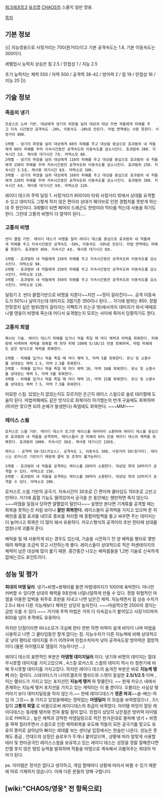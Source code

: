 [[워크래프트3]] [[유즈맵]] [[CHAOS]]의 스콜지 일반 영웅.

[[목차]]
== 기본 정보 == 
{{|
지능영웅으로 사정거리는 700(원거리)이고 기본 공격속도는 1.8, 기본 이동속도는 300이다.

레벨업시 능력치 상승은 힘 2.5 / 민첩성 1 / 지능 2.5

초기 능력치는 체력 550 / 마력 500 / 공격력 36-42 / 방어력 2 / 힘 19 / 민첩성 16 / 지능 20
|}}

== 기술 정보 == 
=== 죽음의 냉기 ===
 프로스트 노바 기반. 대상에게 냉기의 파장을 날려 대상과 대상 주변 적들에게 피해를 주고 지속 시간동안 공격속도 -20%, 이동속도 -30%로 만든다. 마법 면역에는 사용 못한다. 사정거리 800.

 1레벨 - 냉기의 파장을 날려 대상에게 60의 피해를 주고 대상을 중심으로 효과범위 내 적들에게 80의 피해를 주며 지속시간동안 공격속도와 이동속도를 감소시킨다. 효과범위 200. 지속시간 3초. 재사용 대기시간 7초. 마력소모 80.
 2레벨 - 냉기의 파장을 날려 대상에게 110의 피해를 주고 대상을 중심으로 효과범위 내 적들에게 150의 피해를 주며 지속시간동안 공격속도와 이동속도를 감소시킨다. 효과범위 250. 지속시간 3.5초. 재사용 대기시간 8초. 마력소모 100.
 3레벨 - 냉기의 파장을 날려 대상에게 160의 피해를 주고 대상을 중심으로 효과범위 내 적들에게 220의 피해를 주며 지속시간동안 공격속도와 이동속도를 감소시킨다. 효과범위 300. 지속시간 4초. 재사용 대기시간 9초. 마력소모 120.


레이디 데스의 주력 딜링 1. 사정거리가 800이라 타워 사정거리 밖에서 상대를 요격할 수 있고 데미지도 그렇게 적지 않은 편이라 상대가 웨이브로 인한 경험치를 못받게 하는데 주 원인이다. 3레벨이 되면 페어리 드래곤도 한방이라 막타를 먹는데 사용을 하기도 한다. 그런데 고통의 비명이 더 절약이 된다....


=== 고통의 비명 ===
 썬더 클랩 기반. 레이디 데스가 비명을 질러 레이디 데스를 중심으로 효과범위 내 적들에게 피해를 주고 지속시간동안 공격속도 -50%, 이동속도 -50%로 만든다. 마법 면역에는 피해를 못준다. 효과범위 850. 지속시간 4초. 재사용 대기시간 9초.

 1레벨 - 효과범위 내 적들에게 150의 피해를 주고 지속시간동안 공격속도와 이동속도를 감소시킨다. 마력소모 90.
 2레벨 - 효과범위 내 적들에게 250의 피해를 주고 지속시간동안 공격속도와 이동속도를 감소시킨다. 마력소모 110.
 3레벨 - 효과범위 내 적들에게 350의 피해를 주고 지속시간동안 공격속도와 이동속도를 감소시킨다. 마력소모 130. 


딜링기 2. 썬더 클랩기반으로 비명을 지른다~~지만 ~~땅이 갈라진다~~. 공격 이동속도가 50%나 날아가는데 데미지도 3렙기준 350이나 된다.... 거기에 범위는 850. 정말 안맞겠지 싶은 범위(땅이 갈라지는 이펙트가 뜨는곳 밖)에서까지 데미지가 와서 때때로 나엘 영웅이 비명에 죽는데 어디서 요격했는지 모르는 사이에 죽어서 당황하기도 한다. 

=== 고통의 희열 ===
 패시브 기술. 레이디 데스가 피해를 입거나 적을 죽일 때 마다 체력과 마력을 회복한다. 피해량에 비례하여 체력을 회복할 때 최대 피해 100에 5/10/15 만큼 회복하며, 마법 피해에도 같은 방식으로 체력을 회복한다.

 1레벨 - 피해를 입거나 적을 죽일 때 마다 체력 5, 마력 5를 회복한다. 유닛 및 소환수를 상대로는 체력 2.5, 마력 2.5를 회복한다.
 2레벨 - 피해를 입거나 적을 죽일 때 마다 체력 10, 마력 10를 회복한다. 유닛 및 소환수를 상대로는 체력 5, 마력 5를 회복한다.
 3레벨 - 피해를 입거나 적을 죽일 때 마다 체력 15, 마력 15를 회복한다. 유닛 및 소환수를 상대로는 체력 7.5, 마력 7.5를 회복한다.

 
미묘한 스킬. 있었는지 없었는지도 모르지만 은근히 레이스 스웜으로 솔로 테러할때 도움이 된다. 마법피해에도 같은 방식으로 회복이라 아가멤논의 번개 구슬에도 회복하며(하지만 맞으면 되려 손해가 발생한다) 독뎀에도 회복한다. ~~~MM!~~~


=== 레이스 스웜 ===
 로커스트 스웜 기반. 레이디 데스가 조그만 레이스를 여러마리 소환하여 레이디 데스를 중심으로 효과범위 내 적들을 공격하며, 레이스들이 준 피해의 65% 만큼 레이디 데스의 체력을 회복한다. 효과범위 1000. 지속시간 30초. 재사용 대기시간 150초.

 레이스 - 공격력 50-55(카오스), 공격속도 1, 이동속도 300, 사정거리 50(원거리). 레이스는 로커스트 기반이기 때문에 클릭 및 조작이 불가능하다.

 1레벨 - 효과범위 내 적들을 공격하는 레이스를 20마리 소환한다. 대상당 최대 10마리가 공격할 수 있다. 마력소모 150.
 2레벨 - 효과범위 내 적들을 공격하는 레이스를 30마리 소환한다. 대상당 최대 15마리가 공격할 수 있다. 마력소모 200.


로커스트 스웜 기반의 궁극기. 지속시간이 30초로 긴 편이며 쿨타임도 150초로 고만고만하다. 거기에 흡혈 기능도 딸려있어서 궁극을 쓴 동안에는 웬만하면 죽지 않는다. ~~~마뎀을 일점사 당하면 얄짤없이 털린다~~~ 설명만 본다면 기계류를 공격할 때는 회복을 못하는것 처럼 보이나 '''잘만 회복한다.''' 레이스들이 공격력을 가지고 있으며 준 피해만큼 흡혈 효과를 내므로 중보를 처리할 때 종합마법책을 들고 싸우면 주는 데미지는 더 늘어나고 회복은 더 많이 돼서 유용하다. 카오스형식의 공격이라 초반 한타때 상대를 엄청나게 괴롭혀 준다.

배럭을 밀 때 사용하게 되는 경우도 있는데, 기슬을 시전하기 전 양 배럭을 평타로 몇번 때려 체력을 조금씩 깎고 시전하는게 좋다. 레이스들이 상대적으로 적은 퍼센테이지의 체력이 남은 대상에 많이 붙기 때문. 중간중간 나오는 배럭몹들을 1,2번 기술로 신속하게 없애는것도 포인트이다.
== 성능 및 평가 == 

'''희대의 마뎀 딜러'''. 냉기+비명+쌍체라를 들면 마법데미지가 1000에 육박한다. 마나만 커버할 수 있다면 상대의 체력을 9초만에 너덜너덜하게 만들 수 있다. 정말 위협적인 마뎀을 이용한 압박을 위주로 초반을 지내고 나면 남은건 체력. 지능캐면서 힘 상승 수치가 2.5나 돼서 다른 지능캐보다 체력은 상당히 높아진다. ~~~마음먹으면 2500의 경지는 금방 오를 수 있다.~~~ 거기에 주력 마법은 거의 다 이속감소가 붙어있고 사정거리마저 800을 넘어 추격에도 유용하다. 

하지만 단점이라면 마나소모가 극심해 한타 한번 하면 마력이 쉽게 바닥이 나며 마법을 사용하고 나면 그 쿨타임동안 할게 없다는 점. 지능수치가 다른 지능캐에 비해 상대적으로 낮아 평타로 데미지를 주기 어려우며 민첩수치마저 낮아 공격속도랑 방어력은 절망적이다.(물론 아이템으로 땜질이 가능하다만....)





레이디 데스의 표면적인 부분은 '''마뎀형 데미지딜러''' 이다.
냉기와 비명의 데미지는 절대 무시못할 데미지를 가지고있으며 , 4스킬 로커스트 스웜의 데미지 역시 타 장판기에 비해 무시못할 데미지를 가지고있다.
하지만 레이디 데스의 숨겨진 부분은 바로 '''지능케 탱커''' 라는 점이다.
스테이터스가 나이트엘프의 멜쉬드와 스텟이 동일한 '''2.5/1/2.5''' 이며 , 이는 멜쉬드가 가지고 있는 포지션인 '''지능케 탱커''' 와 맞물린다. ~~ 현재 카오스 내에서 존재하는 지능케 탱커 포지션을 가지고 있는 캐릭터는 이 둘 뿐이다. 오블리는 사실상 탱커라기 보다 데미지딜링을 하지 않는가.~~
한때 레이디데스가 '''영혼 파괴'''~~솔-배신-하임 의 그것~~ 을 가지고 있었을때에는 영락없는 '''마뎀딜러''' 의 모습을 보여줬었으나 , 3스킬이 '''고통의 희열''' 로 바뀜으로써 레이디데스의 취급이 바뀌었다.
아이템 파밍이 잘된 레이디데스는 동레벨 탱커와 전혀 꿀릴 점이 없다. 민첩이 상당히 낮은점은 방어력 아이템으로 커버하고 , 높은 체력과 강력한 마뎀딜링으로 적진 한가운대로 돌파해 냉기 + 비명을 꽉꽉 질러주면서 스웜으로 인한 체력회복을 유도해 적들의 모든 궁극기를 맞고도 유유히 똥피로 살아남아 빠지는 레데를 보는 센티널 입장에서는 한숨만 나온다.
성능은 못해도 중급 , 언데드의 상징인 슬로우가 두개나 붙어있으며 , 상황에 따라 알맞게 사용할 테러 및 한타궁극인 레이스스웜을 보유하고 있는 레이디 데스는 성장을 정말 잘해준다면 칸젤 못지 않은 탱킹 능력을 발휘하며 적들을 마뎀으로 계속해서 괴롭혀주는 희대의 악마가 된다.

 


ps. 아이템은 정석은 없다고 생각하고, 게임 할때마다 상황에 따라서 바뀔 수 있기 때문에 따로 기재하지 않습니다. 이에 다른 분들의 양해 구합니다.

== [wiki:"CHAOS/영웅" 전 항목으로] ==
